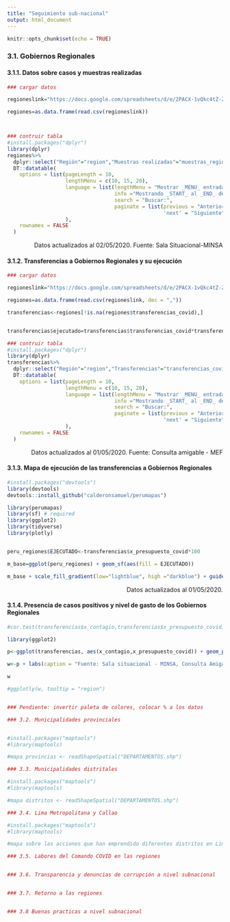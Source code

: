 ```yaml
---
title: "Seguimiento sub-nacional"
output: html_document
---
```


```r
knitr::opts_chunk$set(echo = TRUE)
```

### 3.1. Gobiernos Regionales

#### 3.1.1. Datos sobre casos y muestras realizadas

```r
### cargar datos

regioneslink="https://docs.google.com/spreadsheets/d/e/2PACX-1vQkc4tZ-ZXIUtZ6CZPEarncXxE3lFMD8Tp4MahTcc-hMw2XdAbn5nSPLFwvM-6YoAv3l05t9ggK0bv-/pub?gid=1102095429&single=true&output=csv"

regiones=as.data.frame(read.csv(regioneslink))



### contruir tabla
#install.packages("dplyr")
library(dplyr)
regiones%>%
  dplyr::select("Región"="region","Muestras realizadas"="muestras_regionales", "Positivos"="casos_positivos", "Muestras x 100 mil hab."="x_100_muestras","Positivos x 100 mil hab."="x_100_positivos","Proporción de positivos"="x_contagio")%>%
  DT::datatable(
    options = list(pageLength = 10, 
                   lengthMenu = c(10, 15, 20),
                   language = list(lengthMenu = "Mostrar _MENU_ entradas",
                                   info ="Mostrando _START_ al _END_ de _TOTAL_ entradas",
                                   search = "Buscar:",
                                   paginate = list(previous = "Anterior",
                                                   'next' = "Siguiente"))
                   ),
    rownames = FALSE
  )

```

<p>
<div style="text-align:right"> Datos actualizados al 02/05/2020. Fuente: Sala Situacional-MINSA </div>
</p>


#### 3.1.2. Transferencias a Gobiernos Regionales y su ejecución

```r
### cargar datos

regioneslink="https://docs.google.com/spreadsheets/d/e/2PACX-1vQkc4tZ-ZXIUtZ6CZPEarncXxE3lFMD8Tp4MahTcc-hMw2XdAbn5nSPLFwvM-6YoAv3l05t9ggK0bv-/pub?gid=1102095429&single=true&output=csv"

regiones=as.data.frame(read.csv(regioneslink, dec = ","))

transferencias<-regiones[!is.na(regiones$transferencias_covid),]


transferencias$ejecutado=transferencias$transferencias_covid*transferencias$x_presupuesto_covid 

### contruir tabla
#install.packages("dplyr")
library(dplyr)
transferencias%>%
  dplyr::select("Región"="region","Transferencias"="transferencias_covid", "Presupuesto ejecutado"="ejecutado", "Porcentaje de presupuesto ejecutado"="x_presupuesto_covid")%>%
  DT::datatable(
    options = list(pageLength = 10, 
                   lengthMenu = c(10, 15, 20),
                   language = list(lengthMenu = "Mostrar _MENU_ entradas",
                                   info ="Mostrando _START_ al _END_ de _TOTAL_ entradas",
                                   search = "Buscar:",
                                   paginate = list(previous = "Anterior",
                                                   'next' = "Siguiente"))
                   ),
    rownames = FALSE
  )

```

<p>
<div style="text-align:right"> Datos actualizados al 01/05/2020. Fuente: Consulta amigable - MEF </div>
</p>

#### 3.1.3. Mapa de ejecución de las transferencias a Gobiernos Regionales

```r
#install.packages("devtools")
library(devtools)
devtools::install_github("calderonsamuel/perumapas")

library(perumapas)
library(sf) # required 
library(ggplot2)
library(tidyverse)
library(plotly)


peru_regiones$EJECUTADO<-transferencias$x_presupuesto_covid*100

m_base=ggplot(peru_regiones) + geom_sf(aes(fill = EJECUTADO)) 

m_base + scale_fill_gradient(low="lightblue", high ="darkblue") + guides(fill=guide_legend(title="Porcentaje ejecutado"))+ labs(title="Transferencias por el COVID-19 para los GR (% ejecutado)",caption = "Fuente: Consulta Amigable - MEF. Elaborado para 'Politólogos en cuarentena'")+ theme(plot.caption=element_text(size=8, hjust=0.5, face="italic", color="black")) 
```
<p>
<div style="text-align:right"> Datos actualizados al 01/05/2020. </div>
</p>


#### 3.1.4. Presencia de casos positivos y nivel de gasto de los Gobiernos Regionales

```r

#cor.test(transferencias$x_contagio,transferencias$x_presupuesto_covid)

library(ggplot2)

p<-ggplot(transferencias, aes(x_contagio,x_presupuesto_covid)) + geom_point(aes(size=casos_positivos, colour = macroregion )) + theme_classic()+ labs(x = "Positividad del COVID-19 a nivel regional (%)",y = "Ejecución de transferencias regionales (%)") 

w<-p + labs(caption = "Fuente: Sala situacional - MINSA, Consulta Amigable MEF. Elaborado para 'Politólogos en cuarentena'")+ theme(plot.caption=element_text(size=8, hjust=0.5, face="italic", color="black")) 

w

#ggplotly(w, tooltip = "region") 


### Pendiente: invertir paleta de colores, colocar % a los datos
```





```r
### 3.2. Municipalidades provinciales


#install.packages("maptools")
#library(maptools)

#mapa provincias <- readShapeSpatial("DEPARTAMENTOS.shp")


```



```r
### 3.3. Municipalidades distritales

#install.packages("maptools")
#library(maptools)

#mapa distritos <- readShapeSpatial("DEPARTAMENTOS.shp")
```





```r

### 3.4. Lima Metropolitana y Callao

#install.packages("maptools")
#library(maptools)

#mapa sobre las acciones que han emprendido diferentes distritos en Lima

### 3.5. Labores del Comando COVID en las regiones


### 3.6. Transparencia y denuncias de corrupción a nivel subnacional


### 3.7. Retorno a las regiones


### 3.8 Buenas practicas a nivel subnacional
```

